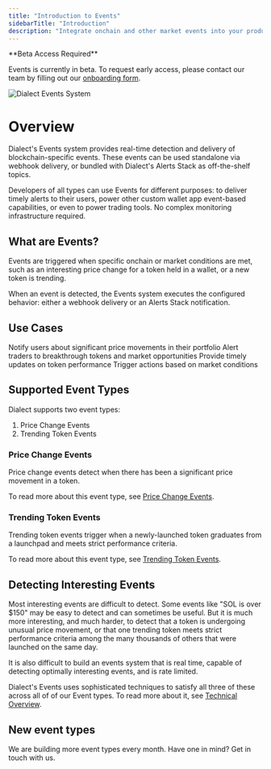```yaml
---
title: "Introduction to Events"
sidebarTitle: "Introduction"
description: "Integrate onchain and other market events into your products, as webhooks or bundled with Dialect's Alerts Stack."
---
```


<Note>
**Beta Access Required**

Events is currently in beta. To request early access, please contact our team by filling out our [onboarding form](https://form.typeform.com/to/uIBkRDsF?utm_source=docs&utm_medium=typeform&utm_campaign=events-beta-access&utm_content=events-intro).
</Note>

<img
  src="https://res.cloudinary.com/dnxjhra4h/image/upload/f_auto,q_auto/v1755183533/dialect-docs/events.png"
  alt="Dialect Events System"
/>

# Overview 

Dialect's Events system provides real-time detection and delivery of blockchain-specific events. These events can be used standalone via webhook delivery, or bundled with Dialect's Alerts Stack as off-the-shelf topics.

Developers of all types can use Events for different purposes: to deliver timely alerts to their users, power other custom wallet app event-based capabilities, or even to power trading tools. No complex monitoring infrastructure required.

## What are Events?

Events are triggered when specific onchain or market conditions are met, such as an interesting price change for a token held in a wallet, or a new token is trending.

When an event is detected, the Events system executes the configured behavior: either a webhook delivery or an Alerts Stack notification.

## Use Cases

<CardGroup cols={2}>
  <Card title="Mobile Wallets" icon="mobile">
    Notify users about significant price movements in their portfolio
  </Card>
  <Card title="Trading Platforms" icon="chart-line">
    Alert traders to breakthrough tokens and market opportunities
  </Card>
  <Card title="Portfolio Trackers" icon="wallet">
    Provide timely updates on token performance
  </Card>
  <Card title="DeFi Applications" icon="coins">
    Trigger actions based on market conditions
  </Card>
</CardGroup>

## Supported Event Types

Dialect supports two event types:

1. Price Change Events
2. Trending Token Events

### Price Change Events
Price change events detect when there has been a significant price movement in a token.

To read more about this event type, see [Price Change Events](./events/price-change).

### Trending Token Events
Trending token events trigger when a newly-launched token graduates from a launchpad and meets strict performance criteria.

To read more about this event type, see [Trending Token Events](./events/trending-token).

## Detecting Interesting Events

Most interesting events are difficult to detect. Some events like "SOL is over $150" may be easy to detect and can sometimes be useful. But it is much more interesting, and much harder, to detect that a token is undergoing unusual price movement, or that one trending token meets strict performance criteria among the many thousands of others that were launched on the same day.

It is also difficult to build an events system that is real time, capable of detecting optimally interesting events, and is rate limited.

Dialect's Events uses sophisticated techniques to satisfy all three of these across all of of our Event types. To read more about it, see [Technical Overview](./events/technical-overview).

## New event types

We are building more event types every month. Have one in mind? Get in touch with us.
